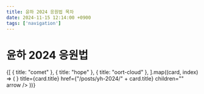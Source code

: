 ```yaml
---
title: 윤하 2024 응원법 목차
date: 2024-11-15 12:14:00 +0900
tags: ['navigation']
---
```



# 윤하 2024 응원법

<Cards>
	{[
		{ title: "comet" },
		{ title: "hope" },
		{ title: "oort-cloud" },
	].map((card, index) => (
		<Cards.Card
			key={index}
			icon={<NextraIcon name="music" />}
			title={card.title}
			href={"/posts/yh-2024/" + card.title}
			children=""
			arrow
		/>
	))}
</Cards>